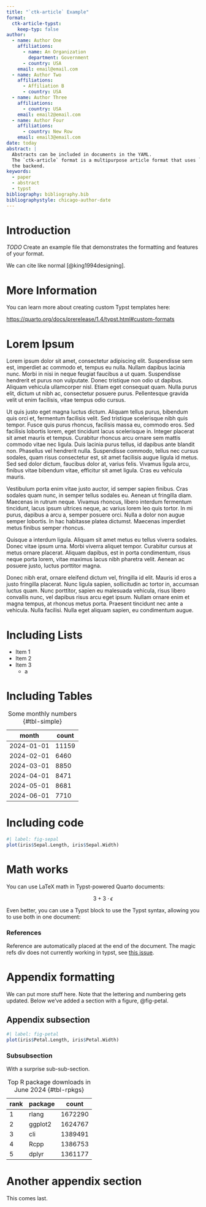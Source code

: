 ```yaml
---
title: "`ctk-article` Example"
format:
  ctk-article-typst:
    keep-typ: false
author:
  - name: Author One
    affiliations:
      - name: An Organization
        department: Government
      - country: USA
    email: email@email.com
  - name: Author Two
    affiliations:
      - Affiliation B
      - country: USA
  - name: Author Three
    affiliations:
      - country: USA
    email: email2@email.com
  - name: Author Four
    affiliations:
      - country: New Row
    email: email3@email.com
date: today
abstract: |
  Abstracts can be included in documents in the YAML.
  The `ctk-article` format is a multipurpose article format that uses `Typst` in
  the backend.
keywords:
  - paper
  - abstract
  - typst
bibliography: bibliography.bib
bibliographystyle: chicago-author-date
---
```


# Introduction

*TODO* Create an example file that demonstrates the formatting and features of your format.

We can cite like normal [@king1994designing].

# More Information

You can learn more about creating custom Typst templates here:

<https://quarto.org/docs/prerelease/1.4/typst.html#custom-formats>

# Lorem Ipsum

Lorem ipsum dolor sit amet, consectetur adipiscing elit. Suspendisse sem est, imperdiet ac commodo et, tempus eu nulla. Nullam dapibus lacinia nunc. Morbi in nisi in neque feugiat faucibus a ut quam. Suspendisse hendrerit et purus non vulputate. Donec tristique non odio ut dapibus. Aliquam vehicula ullamcorper nisl. Etiam eget consequat quam. Nulla purus elit, dictum ut nibh ac, consectetur posuere purus. Pellentesque gravida velit ut enim facilisis, vitae tempus odio cursus.

Ut quis justo eget magna luctus dictum. Aliquam tellus purus, bibendum quis orci et, fermentum facilisis velit. Sed tristique scelerisque nibh quis tempor. Fusce quis purus rhoncus, facilisis massa eu, commodo eros. Sed facilisis lobortis lorem, eget tincidunt lacus scelerisque in. Integer placerat sit amet mauris et tempus. Curabitur rhoncus arcu ornare sem mattis commodo vitae nec ligula. Duis lacinia purus tellus, id dapibus ante blandit non. Phasellus vel hendrerit nulla. Suspendisse commodo, tellus nec cursus sodales, quam risus consectetur est, sit amet facilisis augue ligula id metus. Sed sed dolor dictum, faucibus dolor at, varius felis. Vivamus ligula arcu, finibus vitae bibendum vitae, efficitur sit amet ligula. Cras eu vehicula mauris.

Vestibulum porta enim vitae justo auctor, id semper sapien finibus. Cras sodales quam nunc, in semper tellus sodales eu. Aenean ut fringilla diam. Maecenas in rutrum neque. Vivamus rhoncus, libero interdum fermentum tincidunt, lacus ipsum ultrices neque, ac varius lorem leo quis tortor. In mi purus, dapibus a arcu a, semper posuere orci. Nulla a dolor non augue semper lobortis. In hac habitasse platea dictumst. Maecenas imperdiet metus finibus semper rhoncus.

Quisque a interdum ligula. Aliquam sit amet metus eu tellus viverra sodales. Donec vitae ipsum urna. Morbi viverra aliquet tempor. Curabitur cursus at metus ornare placerat. Aliquam dapibus, est in porta condimentum, risus neque porta lorem, vitae maximus lacus nibh pharetra velit. Aenean ac posuere justo, luctus porttitor magna.

Donec nibh erat, ornare eleifend dictum vel, fringilla id elit. Mauris id eros a justo fringilla placerat. Nunc ligula sapien, sollicitudin ac tortor in, accumsan luctus quam. Nunc porttitor, sapien eu malesuada vehicula, risus libero convallis nunc, vel dapibus risus arcu eget ipsum. Nullam ornare enim et magna tempus, at rhoncus metus porta. Praesent tincidunt nec ante a vehicula. Nulla facilisi. Nulla eget aliquam sapien, eu condimentum augue.

# Including Lists

-   Item 1
-   Item 2
-   Item 3
    -   a

# Including Tables

| month      | count |
| ---------- | ----- |
| 2024-01-01 | 11159 |
| 2024-02-01 |  6460 |
| 2024-03-01 |  8850 |
| 2024-04-01 |  8471 |
| 2024-05-01 |  8681 |
| 2024-06-01 |  7710 |

: Some monthly numbers {#tbl-simple}

# Including code

```r
#| label: fig-sepal
plot(iris$Sepal.Length, iris$Sepal.Width)
```

# Math works

You can use LaTeX math in Typst-powered Quarto documents:

$$ 3 + 3 \cdot \epsilon $$

Even better, you can use a Typst block to use the Typst syntax, allowing you to use both in one document:

```{=typst}
$ A = pi r^2 $
```

### References

Reference are automatically placed at the end of the document.
The magic refs div does not currently working in typst, see [this issue](https://github.com/quarto-dev/quarto-cli/issues/8710).

::: {#refs}
:::

# Appendix formatting {.appendix}

We can put more stuff here.
Note that the lettering and numbering gets updated.
Below we've added a section with a figure, @fig-petal.

## Appendix subsection

```r
#| label: fig-petal
plot(iris$Petal.Length, iris$Petal.Width)
```

### Subsubsection

With a surprise sub-sub-section.

| rank     | package  |   count  |
| -------- | -------- | -------- |
|     1    |    rlang |  1672290 |
|     2    |  ggplot2 |  1624767 |
|     3    |      cli |  1389491 |
|     4    |     Rcpp |  1386753 |
|     5    |    dplyr |  1361177 |

: Top R package downloads in June 2024 {#tbl-rpkgs}

# Another appendix section

This comes last.
